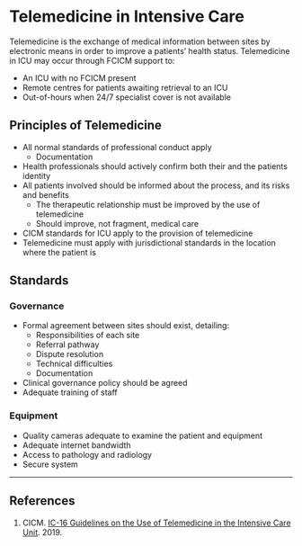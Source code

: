 # Telemedicine in Intensive Care

Telemedicine is the exchange of medical information between sites by electronic means in order to improve a patients' health status. Telemedicine in ICU may occur through FCICM support to:

* An ICU with no FCICM present
* Remote centres for patients awaiting retrieval to an ICU
* Out-of-hours when 24/7 specialist cover is not available


## Principles of Telemedicine

* All normal standards of professional conduct apply
	* Documentation
* Health professionals should actively confirm both their and the patients identity
* All patients involved should be informed about the process, and its risks and benefits
	* The therapeutic relationship must be improved by the use of telemedicine
	* Should improve, not fragment, medical care
* CICM standards for ICU apply to the provision of telemedicine
* Telemedicine must apply with jurisdictional standards in the location where the patient is


## Standards

### Governance

* Formal agreement between sites should exist, detailing:
	* Responsibilities of each site
	* Referral pathway
	* Dispute resolution
	* Technical difficulties
	* Documentation
* Clinical governance policy  should be agreed
* Adequate training of staff


### Equipment

* Quality cameras adequate to examine the patient and equipment
* Adequate internet bandwidth
* Access to pathology and radiology
* Secure system

---

## References

1. CICM. [IC-16 Guidelines on the Use of Telemedicine in the Intensive Care Unit](https://cicm.org.au/CICM_Media/CICMSite/Files/Professional/IC-16-Guidelines-on-the-Use-of-Telemedicine-in-Intensive-Care.pdf). 2019.